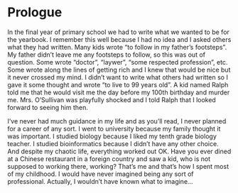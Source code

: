 # Prologue {-}

In the final year of primary school we had to write what we wanted to be for the yearbook. I remember this well because I had no idea and I asked others what they had written. Many kids wrote "to follow in my father's footsteps". My father didn't leave me any footsteps to follow, so this was out of question. Some wrote "doctor", "laywer", "some respected profession", etc. Some wrote along the lines of getting rich and I knew that would be nice but it never crossed my mind. I didn't want to write what others had written so I gave it some thought and wrote "to live to 99 years old". A kid named Ralph told me that he would visit me the day before my 100th birthday and murder me. Mrs. O'Sullivan was playfully shocked and I told Ralph that I looked forward to seeing him then.

I've never had much guidance in my life and as you'll read, I never planned for a career of any sort. I went to university because my family thought it was important. I studied biology because I liked my tenth grade biology teacher. I studied bioinformatics because I didn't have any other choice. And despite my chaotic life, everything worked out OK. Have you ever dined at a Chinese restaurant in a foreign country and saw a kid, who is not supposed to working there, working? That's me and that's how I spent most of my childhood. I would have never imagined being any sort of professional. Actually, I wouldn't have known what to imagine...
